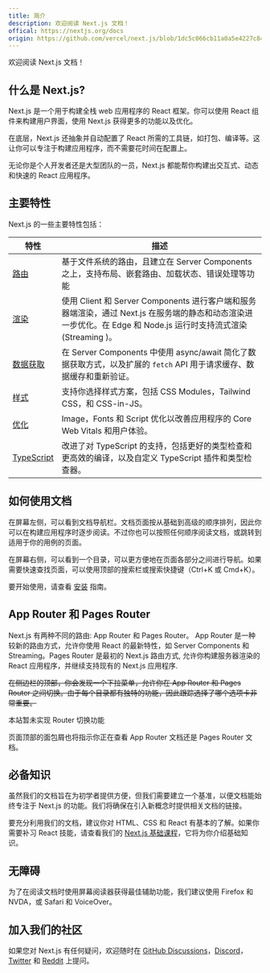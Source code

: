 ```yaml
---
title: 简介
description: 欢迎阅读 Next.js 文档！
offical: https://nextjs.org/docs
origin: https://github.com/vercel/next.js/blob/1dc5c066cb11a0a5e4227c84182d874f92394717/docs/index.mdx
---
```


欢迎阅读 Next.js 文档！

## 什么是 Next.js?

Next.js 是一个用于构建全栈 web 应用程序的 React 框架。你可以使用 React 组件来构建用户界面，使用 Next.js 获得更多的功能以及优化。

在底层，Next.js 还抽象并自动配置了 React 所需的工具链，如打包、编译等。这让你可以专注于构建应用程序，而不需要花时间在配置上。

无论你是个人开发者还是大型团队的一员，Next.js 都能帮你构建出交互式、动态和快速的 React 应用程序。

## 主要特性

Next.js 的一些主要特性包括：

| 特性                                                                     | 描述                                                                                                                                                            |
| ------------------------------------------------------------------------ | --------------------------------------------------------------------------------------------------------------------------------------------------------------- |
| [路由](/docs/app/building-your-application/routing)                      | 基于文件系统的路由，且建立在 Server Components 之上，支持布局、嵌套路由、加载状态、错误处理等功能                                                               |
| [渲染](/docs/app/building-your-application/rendering)                    | 使用 Client 和 Server Components 进行客户端和服务器端渲染，通过 Next.js 在服务端的静态和动态渲染进一步优化。在 Edge 和 Node.js 运行时支持流式渲染(Streaming )。 |
| [数据获取](/docs/app/building-your-application/data-fetching)            | 在 Server Components 中使用 async/await 简化了数据获取方式，以及扩展的 `fetch` API 用于请求缓存、数据缓存和重新验证。                                           |
| [样式](/docs/app/building-your-application/styling)                      | 支持你选择样式方案，包括 CSS Modules，Tailwind CSS，和 CSS-in-JS。                                                                                              |
| [优化](/docs/app/building-your-application/optimizing)                   | Image，Fonts 和 Script 优化以改善应用程序的 Core Web Vitals 和用户体验。                                                                                        |
| [TypeScript](/docs/app/building-your-application/configuring/typescript) | 改进了对 TypeScript 的支持，包括更好的类型检查和更高效的编译，以及自定义 TypeScript 插件和类型检查器。                                                          |

## 如何使用文档

在屏幕左侧，可以看到文档导航栏。文档页面按从基础到高级的顺序排列，因此你可以在构建应用程序时逐步阅读。不过你也可以按照任何顺序阅读文档，或跳转到适用于你的用例的页面。

在屏幕右侧，可以看到一个目录，可以更方便地在页面各部分之间进行导航。如果需要快速查找页面，可以使用顶部的搜索栏或搜索快捷键（Ctrl+K 或 Cmd+K）。

要开始使用，请查看 [安装](/docs/getting-started/installation) 指南。

## App Router 和 Pages Router

Next.js 有两种不同的路由: App Router 和 Pages Router。 App Router 是一种较新的路由方式，允许你使用 React 的最新特性，如 Server Components 和 Streaming。Pages Router 是最初的 Next.js 路由方式, 允许你构建服务器渲染的 React 应用程序，并继续支持现有的 Next.js 应用程序.

~~在侧边栏的顶部，你会发现一个下拉菜单，允许你在 App Router 和 Pages Router 之间切换。由于每个目录都有独特的功能，因此跟踪选择了哪个选项卡非常重要。~~

<Callout type="warning">本站暂未实现 Router 切换功能</Callout>

页面顶部的面包屑也将指示你正在查看 App Router 文档还是 Pages Router 文档。

## 必备知识

虽然我们的文档旨在为初学者提供方便，但我们需要建立一个基准，以便文档能始终专注于 Next.js 的功能。我们将确保在引入新概念时提供相关文档的链接。

要充分利用我们的文档，建议你对 HTML、CSS 和 React 有基本的了解。如果你需要补习 React 技能，请查看我们的 [Next.js 基础课程](https://nextjs.org/learn/foundations/about-nextjs)，它将为你介绍基础知识。

## 无障碍

为了在阅读文档时使用屏幕阅读器获得最佳辅助功能，我们建议使用 Firefox 和 NVDA，或 Safari 和 VoiceOver。

## 加入我们的社区

如果您对 Next.js 有任何疑问，欢迎随时在 [GitHub Discussions](https://github.com/vercel/next.js/discussions)，[Discord](https://discord.com/invite/bUG2bvbtHy)，[Twitter](https://twitter.com/nextjs) 和 [Reddit](https://www.reddit.com/r/nextjs) 上提问。
